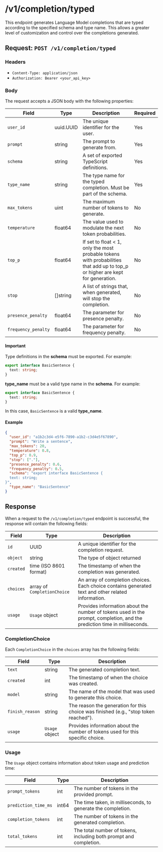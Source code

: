 # /v1/completion/typed

This endpoint generates Language Model completions that are typed according to the specified schema and type name. This allows a greater level of customization and control over the completions generated.

## Request: `POST /v1/completion/typed`

### Headers

- `Content-Type: application/json`
- `Authorization: Bearer <your_api_key>`

### Body

The request accepts a JSON body with the following properties:

| Field               | Type      | Description                                                                                                                   | Required |
| ------------------- | --------- | ----------------------------------------------------------------------------------------------------------------------------- | -------- |
| `user_id`           | uuid.UUID | The unique identifier for the user.                                                                                           | Yes      |
| `prompt`            | string    | The prompt to generate from.                                                                                                  | Yes      |
| `schema`            | string    | A set of exported TypeScript definitions.                                                                                     | Yes      |
| `type_name`         | string    | The type name for the typed completion. Must be part of the schema.                                                           | Yes      |
| `max_tokens`        | uint      | The maximum number of tokens to generate.                                                                                     | No       |
| `temperature`       | float64   | The value used to modulate the next token probabilities.                                                                      | No       |
| `top_p`             | float64   | If set to float < 1, only the most probable tokens with probabilities that add up to top_p or higher are kept for generation. | No       |
| `stop`              | []string  | A list of strings that, when generated, will stop the completion.                                                             | No       |
| `presence_penalty`  | float64   | The parameter for presence penalty.                                                                                           | No       |
| `frequency_penalty` | float64   | The parameter for frequency penalty.                                                                                          | No       |

#### Important

Type definitions in the **schema** must be exported. For example:

```typescript
export interface BasicSentence {
  text: string;
}
```

**type_name** must be a valid type name in the **schema**. For example:

```typescript
export interface BasicSentence {
  text: string;
}
```

In this case, `BasicSentence` is a valid **type_name**.

#### Example

```json
{
  "user_id": "a1b2c3d4-e5f6-7890-a1b2-c3d4e5f67890",
  "prompt": "Write a sentence",
  "max_tokens": 20,
  "temperature": 0.8,
  "top_p": 0.9,
  "stop": ["."],
  "presence_penalty": 0.6,
  "frequency_penalty": 0.5,
  "schema": "export interface BasicSentence {
  text: string;
}",
  "type_name": "BasicSentence"
}
```

## Response

When a request to the `/v1/completion/typed` endpoint is successful, the response will contain the following fields:

| Field     | Type                        | Description                                                                                                              |
| --------- | --------------------------- | ------------------------------------------------------------------------------------------------------------------------ |
| `id`      | UUID                        | A unique identifier for the completion request.                                                                          |
| `object`  | string                      | The type of object returned                                                                                              |
| `created` | time (ISO 8601 format)      | The timestamp of when the completion was generated.                                                                      |
| `choices` | array of `CompletionChoice` | An array of completion choices. Each choice contains generated text and other related information.                       |
| `usage`   | `Usage` object              | Provides information about the number of tokens used in the prompt, completion, and the prediction time in milliseconds. |

### CompletionChoice

Each `CompletionChoice` in the `choices` array has the following fields:

| Field           | Type           | Description                                                                          |
| --------------- | -------------- | ------------------------------------------------------------------------------------ |
| `text`          | string         | The generated completion text.                                                       |
| `created`       | int            | The timestamp of when the choice was created.                                        |
| `model`         | string         | The name of the model that was used to generate this choice.                         |
| `finish_reason` | string         | The reason the generation for this choice was finished (e.g., "stop token reached"). |
| `usage`         | `Usage` object | Provides information about the number of tokens used for this specific choice.       |

### Usage

The `Usage` object contains information about token usage and prediction time:

| Field                | Type  | Description                                                       |
| -------------------- | ----- | ----------------------------------------------------------------- |
| `prompt_tokens`      | int   | The number of tokens in the provided prompt.                      |
| `prediction_time_ms` | int64 | The time taken, in milliseconds, to generate the completion.      |
| `completion_tokens`  | int   | The number of tokens in the generated completion.                 |
| `total_tokens`       | int   | The total number of tokens, including both prompt and completion. |
